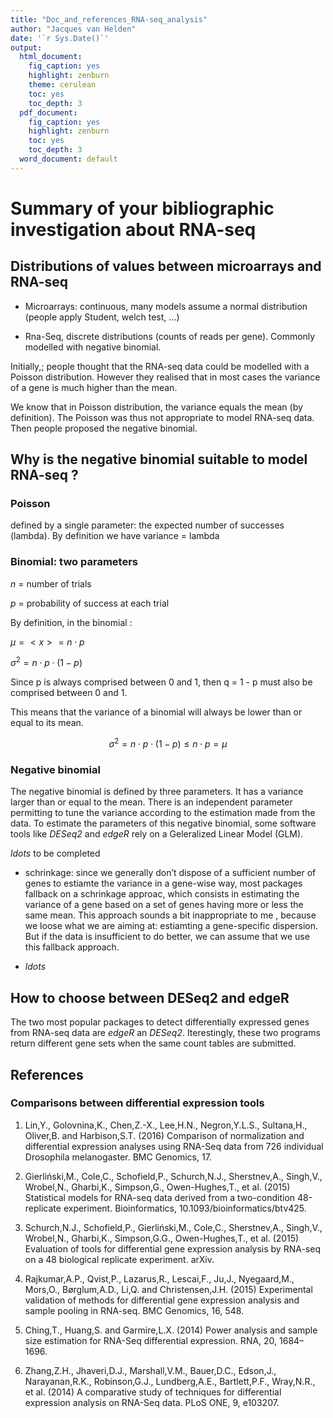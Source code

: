 ```yaml
---
title: "Doc_and_references_RNA-seq_analysis"
author: "Jacques van Helden"
date: '`r Sys.Date()`'
output:
  html_document:
    fig_caption: yes
    highlight: zenburn
    theme: cerulean
    toc: yes
    toc_depth: 3
  pdf_document:
    fig_caption: yes
    highlight: zenburn
    toc: yes
    toc_depth: 3
  word_document: default
---
```



# Summary of your bibliographic investigation about RNA-seq

## Distributions of values between microarrays  and RNA-seq

-	Microarrays: continuous, many  models assume a normal distribution (people apply Student, welch test, …)

-	Rna-Seq, discrete distributions (counts of reads per gene). Commonly modelled with negative binomial. 

Initially,; people thought that the RNA-seq data could be modelled with a Poisson distribution. 
However they realised that in most cases the variance of a gene is much higher than the mean. 

We know that in Poisson distribution, the variance equals the mean (by definition). The Poisson was thus not appropriate to model RNA-seq data. 
Then people proposed the negative binomial. 


## Why is the negative binomial suitable to model RNA-seq ? 

### Poisson

 defined by  a single parameter: the expected number of successes (lambda). 
By definition we have
	variance = lambda

### Binomial: two parameters

$n$ = number of trials

$p$ = probability of success at each trial

By definition, in the binomial : 

$\mu = <x> = n \cdot p$

$\sigma^2 = n \cdot p \cdot (1 - p)$

Since p is always comprised between 0 and 1, then q = 1 - p must also be comprised between 0 and 1. 

This means that the variance of a binomial will always be lower than or equal to its mean.

$$\sigma^2 = n \cdot p \cdot (1 - p) \le n \cdot p  = \mu $$


### Negative binomial

The negative binomial is defined by three parameters. It has a variance larger than or equal to the mean. There is an independent parameter permitting to tune the variance according to the estimation made from the data.  To estimate the parameters of this negative binomial, some software tools like *DESeq2* and *edgeR* rely on a Geleralized Linear Model (GLM). 

$ldots$ to be completed

- schrinkage: since we generally don't dispose of a sufficient number of genes to estiamte the variance in a gene-wise way, most packages  fallback on a schrinkage approac, which consists in estimating the variance of a gene based on a set of genes having more or less the same mean. This approach sounds a bit inappropriate to me , because we loose what we are aiming at: estiamting a gene-specific dispersion. But if the data is insufficient to do better, we can assume that we use this fallback approach. 

- $ldots$



## How to choose between DESeq2 and edgeR

The two most popular packages to detect differentially expressed genes from RNA-seq data are *edgeR* an *DESeq2*. Iterestingly, these two programs return different gene sets when the same count tables are submitted. 

## References

### Comparisons between differential expression tools

1. Lin,Y., Golovnina,K., Chen,Z.-X., Lee,H.N., Negron,Y.L.S., Sultana,H., Oliver,B. and Harbison,S.T. (2016) Comparison of normalization and differential expression analyses using RNA-Seq data from 726 individual Drosophila melanogaster. BMC Genomics, 17.

2. Gierliński,M., Cole,C., Schofield,P., Schurch,N.J., Sherstnev,A., Singh,V., Wrobel,N., Gharbi,K., Simpson,G., Owen-Hughes,T., et al. (2015) Statistical models for RNA-seq data derived from a two-condition 48-replicate experiment. Bioinformatics, 10.1093/bioinformatics/btv425.

3. Schurch,N.J., Schofield,P., Gierliński,M., Cole,C., Sherstnev,A., Singh,V., Wrobel,N., Gharbi,K., Simpson,G.G., Owen-Hughes,T., et al. (2015) Evaluation of tools for differential gene expression analysis by RNA-seq on a 48 biological replicate experiment. arXiv.

4. Rajkumar,A.P., Qvist,P., Lazarus,R., Lescai,F., Ju,J., Nyegaard,M., Mors,O., Børglum,A.D., Li,Q. and Christensen,J.H. (2015) Experimental validation of methods for differential gene expression analysis and sample pooling in RNA-seq. BMC Genomics, 16, 548.

5. Ching,T., Huang,S. and Garmire,L.X. (2014) Power analysis and sample size estimation for RNA-Seq differential expression. RNA, 20, 1684–1696.

6. Zhang,Z.H., Jhaveri,D.J., Marshall,V.M., Bauer,D.C., Edson,J., Narayanan,R.K., Robinson,G.J., Lundberg,A.E., Bartlett,P.F., Wray,N.R., et al. (2014) A comparative study of techniques for differential expression analysis on RNA-Seq data. PLoS ONE, 9, e103207.
  

